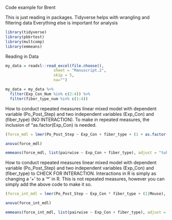 Code example for Brent

This is just reading in packages. 
  Tidyverse helps with wrangling and filtering data 
  Everything else is important for analysis
  
```r
library(tidyverse)
library(pbkrtest)
library(multcomp)
library(emmeans)
```
Reading in Data
```r
my_data = readxl::read_excel(file.choose(),
                     sheet = "Manuscript.2",
                     skip = 5,
                     na="") 

my_data = my_data %>% 
  filter(Exp_Con_Num %in% c(2:4)) %>% 
  filter(fiber_type_num %in% c(1:4))
```

How to conduct repeated measures linear mixed model with dependent variable (Po_Post_Step) and two independent variables (Exp_Con) and (fiber_type) (NO INTERACTION). To make in repeated measures, the inclusion of "as.factor(Exp_Con) is needed.

```r
(force_mdl = lmer(Po_Post_Step ~ Exp_Con + fiber_type + (1 + as.factor(Exp_Con) |Mouse), data = my_data))

```
```r
anova(force_mdl)
```
```r
emmeans(force_mdl, list(pairwise ~ Exp_Con + fiber_type), adjust = "tukey")
```

How to conduct repeated measures linear mixed model with dependent variable (Po_Post_Step) and two independent variables (Exp_Con) and (fiber_type) to CHECK FOR INTERACTION. Interactions in R is simply as changing a '+' to a '*' in R. This is not repeated measures, however you can simply add the above code to make it so.

```r
(force_int_mdl = lmer(Po_Post_Step ~ Exp_Con * fiber_type + (1|Mouse), data = my_data))
```
```r
anova(force_int_mdl)
```
```r
emmeans(force_int_mdl, list(pairwise ~ Exp_Con + fiber_type), adjust = "tukey")
```

